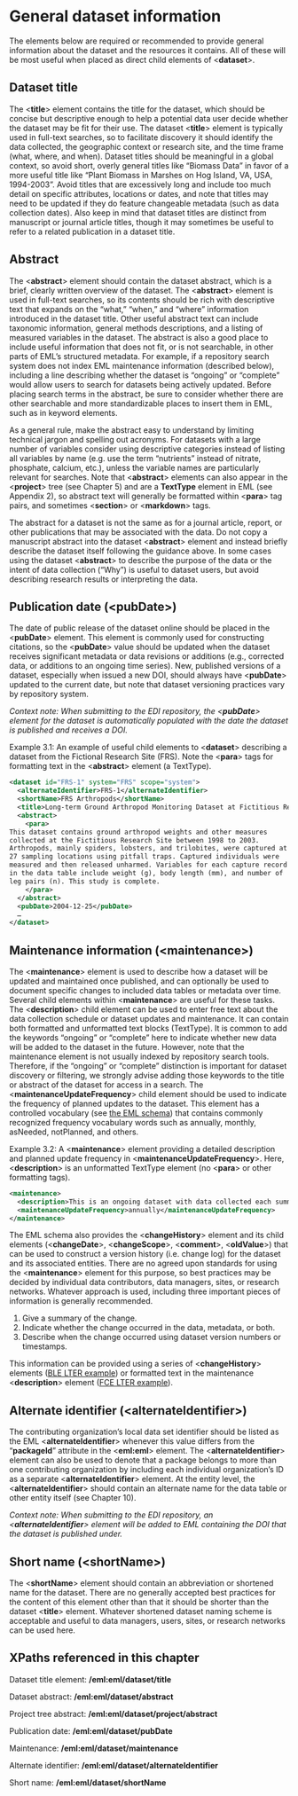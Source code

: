 # General dataset information

The elements below are required or recommended to provide general information about the dataset and the resources it contains. All of these will be most useful when placed as direct child elements of &lt;**dataset**>.


## Dataset title

The &lt;**title**> element contains the title for the dataset, which should be concise but descriptive enough to help a potential data user decide whether the dataset may be fit for their use. The dataset &lt;**title**> element is typically used in full-text searches, so to facilitate discovery it should identify the data collected, the geographic context or research site, and the time frame (what, where, and when). Dataset titles should be meaningful in a global context, so avoid short, overly general titles like “Biomass Data” in favor of a more useful title like “Plant Biomass in Marshes on Hog Island, VA, USA, 1994-2003”. Avoid titles that are excessively long and include too much detail on specific attributes, locations or dates, and note that titles may need to be updated if they do feature changeable metadata (such as data collection dates). Also keep in mind that dataset titles are distinct from manuscript or journal article titles, though it may sometimes be useful to refer to a related publication in a dataset title.


## Abstract

The &lt;**abstract**> element should contain the dataset abstract, which is a brief, clearly written overview of the dataset. The &lt;**abstract**> element is used in full-text searches, so its contents should be rich with descriptive text that expands on the “what,” “when,” and “where” information introduced in the dataset title. Other useful abstract text can include taxonomic information, general methods descriptions, and a listing of measured variables in the dataset. The abstract is also a good place to include useful information that does not fit, or is not searchable, in other parts of EML’s structured metadata. For example, if a repository search system does not index EML maintenance information (described below), including a line describing whether the dataset is “ongoing” or “complete” would allow users to search for datasets being actively updated. Before placing search terms in the abstract, be sure to consider whether there are other searchable and more standardizable places to insert them in EML, such as in keyword elements.

As a general rule, make the abstract easy to understand by limiting technical jargon and spelling out acronyms. For datasets with a large number of variables consider using descriptive categories instead of listing all variables by name (e.g. use the term “nutrients” instead of nitrate, phosphate, calcium, etc.), unless the variable names are particularly relevant for searches. Note that &lt;**abstract**> elements can also appear in the &lt;**project**> tree (see Chapter 5) and are a **TextType** element in EML (see Appendix 2), so abstract text will generally be formatted within &lt;**para**> tag pairs, and sometimes &lt;**section**> or &lt;**markdown**> tags.

The abstract for a dataset is not the same as for a journal article, report, or other publications that may be associated with the data. Do not copy a manuscript abstract into the dataset &lt;**abstract**> element and instead briefly describe the dataset itself following the guidance above. In some cases using the dataset &lt;**abstract**> to describe the purpose of the data or the intent of data collection (“Why”) is useful to dataset users, but avoid describing research results or interpreting the data.


## Publication date (&lt;pubDate>)

The date of public release of the dataset online should be placed in the &lt;**pubDate**> element. This element is commonly used for constructing citations, so the &lt;**pubDate**> value should be updated when the dataset receives significant metadata or data revisions or additions (e.g., corrected data, or additions to an ongoing time series). New, published versions of a dataset, especially when issued a new DOI, should always have &lt;**pubDate**> updated to the current date, but note that dataset versioning practices vary by repository system.

_Context note: When submitting to the EDI repository, the &lt;**pubDate**> element for the dataset is automatically populated with the date the dataset is published and receives a DOI._

Example 3.1: An example of useful child elements to &lt;**dataset**> describing a dataset from the Fictional Research Site (FRS). Note the &lt;**para**> tags for formatting text in the &lt;**abstract**> element (a TextType).


```xml
<dataset id="FRS-1" system="FRS" scope="system">
  <alternateIdentifier>FRS-1</alternateIdentifier>
  <shortName>FRS Arthropods</shortName>
  <title>Long-term Ground Arthropod Monitoring Dataset at Fictitious Research Site, USA from 1998 to 2003</title>
  <abstract>
    <para>
This dataset contains ground arthropod weights and other measures
collected at the Fictitious Research Site between 1998 to 2003.
Arthropods, mainly spiders, lobsters, and trilobites, were captured at
27 sampling locations using pitfall traps. Captured individuals were
measured and then released unharmed. Variables for each capture record
in the data table include weight (g), body length (mm), and number of
leg pairs (n). This study is complete.
    </para>
  </abstract>
  <pubDate>2004-12-25</pubDate>
  …
</dataset>
```



## Maintenance information (&lt;maintenance>)

The &lt;**maintenance**> element is used to describe how a dataset will be updated and maintained once published, and can optionally be used to document specific changes to included data tables or metadata over time. Several child elements within &lt;**maintenance**> are useful for these tasks. The &lt;**description**> child element can be used to enter free text about the data collection schedule or dataset updates and maintenance. It can contain both formatted and unformatted text blocks (TextType). It is common to add the keywords “ongoing” or “complete” here to indicate whether new data will be added to the dataset in the future. However, note that the maintenance element is not usually indexed by repository search tools. Therefore, if the “ongoing” or “complete” distinction is important for dataset discovery or filtering, we strongly advise adding those keywords to the title or abstract of the dataset for access in a search. The &lt;**maintenanceUpdateFrequency**> child element should be used to indicate the frequency of planned updates to the dataset. This element has a controlled vocabulary (see [the EML schema](https://eml.ecoinformatics.org/schema/eml-dataset_xsd#MaintenanceType_maintenanceUpdateFrequency)) that contains commonly recognized frequency vocabulary words such as annually, monthly, asNeeded, notPlanned, and others.

Example 3.2: A &lt;**maintenance**> element providing a detailed description and planned update frequency in &lt;**maintenanceUpdateFrequency**>. Here, &lt;**description**> is an unformatted TextType element (no &lt;**para**> or other formatting tags).


```xml
<maintenance>
  <description>This is an ongoing dataset with data collected each summer field season (May-Sept). New observations will be appended to the dataset by the end of each calendar year.</description>
  <maintenanceUpdateFrequency>annually</maintenanceUpdateFrequency>
</maintenance>
```


The EML schema also provides the &lt;**changeHistory**> element and its child elements (&lt;**changeDate**>, &lt;**changeScope**>, &lt;**comment**>, &lt;**oldValue**>) that can be used to construct a version history (i.e. change log) for the dataset and its associated entities. There are no agreed upon standards for using the &lt;**maintenance**> element for this purpose, so best practices may be decided by individual data contributors, data managers, sites, or research networks. Whatever approach is used, including three important pieces of information is generally recommended. 



1. Give a summary of the change.
2. Indicate whether the change occurred in the data, metadata, or both.
3. Describe when the change occurred using dataset version numbers or timestamps.

This information can be provided using a series of &lt;**changeHistory**> elements ([BLE LTER example](https://portal.edirepository.org/nis/metadataviewer?packageid=knb-lter-ble.13.3)) or formatted text in the maintenance &lt;**description**> element ([FCE LTER example](https://portal.edirepository.org/nis/metadataviewer?packageid=knb-lter-fce.1069.15)).


## Alternate identifier (&lt;alternateIdentifier>)

The contributing organization’s local data set identifier should be listed as the EML &lt;**alternateIdentifier**> whenever this value differs from the “**packageId**” attribute in the &lt;**eml:eml**> element. The &lt;**alternateIdentifier**> element can also be used to denote that a package belongs to more than one contributing organization by including each individual organization’s ID as a separate &lt;**alternateIdentifier**> element. At the entity level, the &lt;**alternateIdentifier**> should contain an alternate name for the data table or other entity itself (see Chapter 10).

_Context note: When submitting to the EDI repository, an &lt;**alternateIdentifier**> element will be added to EML containing the DOI that the dataset is published under._


## Short name (&lt;shortName>)

The &lt;**shortName**> element should contain an abbreviation or shortened name for the dataset. There are no generally accepted best practices for the content of this element other than that it should be shorter than the dataset &lt;**title**> element. Whatever shortened dataset naming scheme is acceptable and useful to data managers, users, sites, or research networks can be used here.


## XPaths referenced in this chapter

Dataset title element: **/eml:eml/dataset/title**

Dataset abstract: **/eml:eml/dataset/abstract**

Project tree abstract: **/eml:eml/dataset/project/abstract**

Publication date: **/eml:eml/dataset/pubDate**

Maintenance: **/eml:eml/dataset/maintenance**

Alternate identifier: **/eml:eml/dataset/alternateIdentifier**

Short name: **/eml:eml/dataset/shortName**

